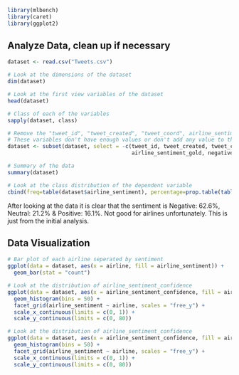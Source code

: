 ```r
library(mlbench)
library(caret)
library(ggplot2)
```

## Analyze Data, clean up if necessary
```r
dataset <- read.csv("Tweets.csv")

# Look at the dimensions of the dataset
dim(dataset)

# Look at the first view variables of the dataset
head(dataset)

# Class of each of the variables
sapply(dataset, class)

# Remove the "tweet_id", "tweet_created", "tweet_coord", airline_sentiment_gold"" & "negativereason_gold" variables
# These variables don't have enough values or don't add any value to the analysis
dataset <- subset(dataset, select = -c(tweet_id, tweet_created, tweet_coord, 
                                       airline_sentiment_gold, negativereason_gold)) 

# Summary of the data
summary(dataset)

# Look at the class distribution of the dependent variable
cbind(freq=table(dataset$airline_sentiment), percentage=prop.table(table(dataset$airline_sentiment))*100)
```
After looking at the data it is clear that the sentiment is Negative: 62.6%, Neutral: 21.2% & Positive: 16.1%. Not good for airlines unfortunately. This is just from the initial analysis.

## Data Visualization
```r
# Bar plot of each airline seperated by sentiment
ggplot(data = dataset, aes(x = airline, fill = airline_sentiment)) +
  geom_bar(stat = "count")

# Look at the distribution of airline_sentiment_confidence
ggplot(data = dataset, aes(x = airline_sentiment_confidence, fill = airline_sentiment)) + 
  geom_histogram(bins = 50) + 
  facet_grid(airline_sentiment ~ airline, scales = "free_y") + 
  scale_x_continuous(limits = c(0, 1)) +
  scale_y_continuous(limits = c(0, 80))

# Look at the distribution of airline_sentiment_confidence
ggplot(data = dataset, aes(x = airline_sentiment_confidence, fill = airline_sentiment)) + 
  geom_histogram(bins = 50) + 
  facet_grid(airline_sentiment ~ airline, scales = "free_y") + 
  scale_x_continuous(limits = c(0, 1)) +
  scale_y_continuous(limits = c(0, 80))
```